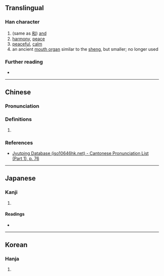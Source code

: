 {{character info}}
==Translingual==

===Han character===
{{Han char|rn=30|rad=口|as=04|sn=7|four=68040|canj=ROJ|ids=⿰口午}}

# (same as [[和]]) [[and]]
# [[harmony]], [[peace]]
# [[peaceful]], [[calm]]
# an ancient [[mouth organ]] similar to the [[sheng]], but smaller; no longer used

===Further reading===
* {{Han ref|kx=0177.030|dkj=03319|dj=0394.110|hdz=10589.050|uh=5418|ud=21528|bh=CA7E|bd=51838}}

----

==Chinese==
{{zh-forms}}

===Pronunciation===
{{zh-pron
|m=ǒu
|m-s=
|dg=
|c=ngau5,au5
|c-t=
|g=
|h=pfs=
|j=
|mb=
|md=
|mn=
|mn-t=
|w=
|x=
|mc=y
|oc=y
|cat=
}}

===Definitions===
{{head|zh|Han character}}

# {{rfdef|zh}}

===References===
* [http://www.iso10646hk.net/jp/document/download.jsp Jyutping Database (iso10646hk.net) - Cantonese Pronunciation List (Part 1), p. 76]

----

==Japanese==

===Kanji===
{{ja-kanji|grade=|rs=口04}}

# {{rfdef|ja|sort=口04}}

====Readings====
* {{ja-readings|on=[[ごう]] (gō), [[ぐ]] (gu)|kun=[[やわらぐ]] (yawaragu)}}

----

==Korean==

===Hanja===
{{ko-hanja|hangeul=우|rv=u|mr=u}}

# {{rfdef|ko|sort=口04}}